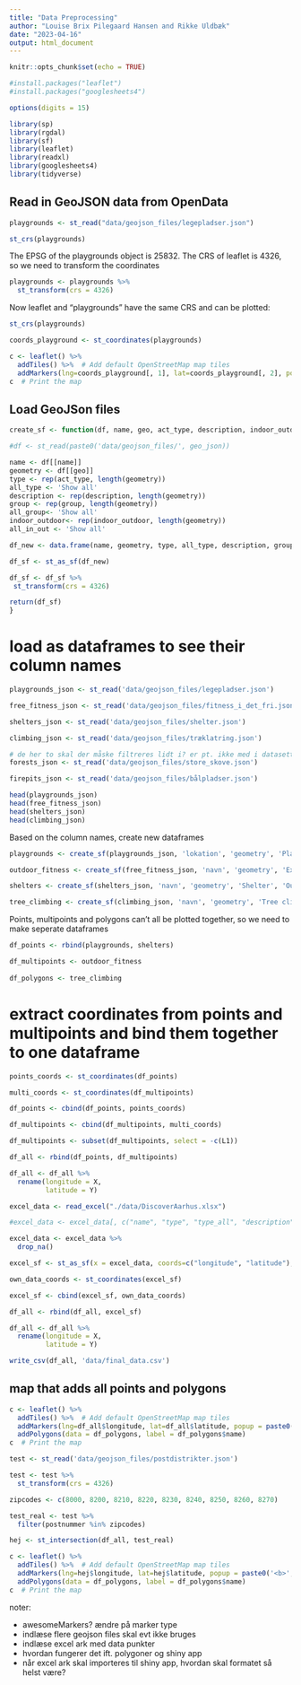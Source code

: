 ```yaml
---
title: "Data Preprocessing"
author: "Louise Brix Pilegaard Hansen and Rikke Uldbæk"
date: "2023-04-16"
output: html_document
---
```


```r
knitr::opts_chunk$set(echo = TRUE)

#install.packages("leaflet")
#install.packages("googlesheets4")
```

```r
options(digits = 15)
```

```r
library(sp)
library(rgdal)
library(sf)
library(leaflet)
library(readxl)
library(googlesheets4)
library(tidyverse)
```



## Read in GeoJSON data from OpenData

```r
playgrounds <- st_read("data/geojson_files/legepladser.json")
```

```r
st_crs(playgrounds)
```

The EPSG of the playgrounds object is 25832. The CRS of leaflet is 4326, so we need to transform the coordinates

```r
playgrounds <- playgrounds %>% 
  st_transform(crs = 4326)
```

Now leaflet and "playgrounds" have the same CRS and can be plotted:
```r
st_crs(playgrounds)
```

```r
coords_playground <- st_coordinates(playgrounds)

c <- leaflet() %>%
  addTiles() %>%  # Add default OpenStreetMap map tiles
  addMarkers(lng=coords_playground[, 1], lat=coords_playground[, 2], popup = playgrounds$lokation)
c  # Print the map
```


## Load GeoJSon files
```r
create_sf <- function(df, name, geo, act_type, description, indoor_outdoor, group){

#df <- st_read(paste0('data/geojson_files/', geo_json))

name <- df[[name]]
geometry <- df[[geo]]
type <- rep(act_type, length(geometry))
all_type <- 'Show all'
description <- rep(description, length(geometry))
group <- rep(group, length(geometry))
all_group<- 'Show all'
indoor_outdoor<- rep(indoor_outdoor, length(geometry))
all_in_out <- 'Show all'

df_new <- data.frame(name, geometry, type, all_type, description, group, all_group, indoor_outdoor, all_in_out)

df_sf <- st_as_sf(df_new)

df_sf <- df_sf %>% 
 st_transform(crs = 4326)

return(df_sf)
}
```

# load as dataframes to see their column names
```r
playgrounds_json <- st_read('data/geojson_files/legepladser.json')

free_fitness_json <- st_read('data/geojson_files/fitness_i_det_fri.json')

shelters_json <- st_read('data/geojson_files/shelter.json')

climbing_json <- st_read('data/geojson_files/træklatring.json')

# de her to skal der måske filtreres lidt i? er pt. ikke med i datasettet, da mange af punkterne måske lægger udenfor vores grænse
forests_json <- st_read('data/geojson_files/store_skove.json')

firepits_json <- st_read('data/geojson_files/bålpladser.json')
```

```r
head(playgrounds_json)
head(free_fitness_json)
head(shelters_json)
head(climbing_json)
```

Based on the column names, create new dataframes

```r
playgrounds <- create_sf(playgrounds_json, 'lokation', 'geometry', 'Playground', 'Outdoor playground', 'Outdoor', 'Children')

outdoor_fitness <- create_sf(free_fitness_json, 'navn', 'geometry', 'Exercise','Outdoor fitness facilities', 'Outdoor', 'Adults')

shelters <- create_sf(shelters_json, 'navn', 'geometry', 'Shelter', 'Outdoor shelter', 'Outdoor', 'Both children and adults')

tree_climbing <- create_sf(climbing_json, 'navn', 'geometry', 'Tree climbing', 'Climbing', 'Outdoor', 'Both children and adults')
```

Points, multipoints and polygons can't all be plotted together, so we need to make seperate dataframes
```r
df_points <- rbind(playgrounds, shelters)

df_multipoints <- outdoor_fitness
  
df_polygons <- tree_climbing
```

# extract coordinates from points and multipoints and bind them together to one dataframe 
```r
points_coords <- st_coordinates(df_points)

multi_coords <- st_coordinates(df_multipoints)

df_points <- cbind(df_points, points_coords)

df_multipoints <- cbind(df_multipoints, multi_coords)

df_multipoints <- subset(df_multipoints, select = -c(L1))

df_all <- rbind(df_points, df_multipoints)

df_all <- df_all %>% 
  rename(longitude = X,
         latitude = Y)
```

```r
excel_data <- read_excel("./data/DiscoverAarhus.xlsx")

#excel_data <- excel_data[, c("name", "type", "type_all", "description", "group", "group_all", "indoor_outdoor", "in_out_all", "longitude", "latitude", "geometry")]

excel_data <- excel_data %>% 
  drop_na()

excel_sf <- st_as_sf(x = excel_data, coords=c("longitude", "latitude"), crs = 4326)

own_data_coords <- st_coordinates(excel_sf)

excel_sf <- cbind(excel_sf, own_data_coords)

df_all <- rbind(df_all, excel_sf)

df_all <- df_all %>% 
  rename(longitude = X,
         latitude = Y)
```

```r
write_csv(df_all, 'data/final_data.csv')
```


## map that adds all points and polygons
```r
c <- leaflet() %>%
  addTiles() %>%  # Add default OpenStreetMap map tiles
  addMarkers(lng=df_all$longitude, lat=df_all$latitude, popup = paste0('<b>', df_all$name,'</b>','<br/>', '<i>',  df_all$description, '</i>'), clusterOptions = markerClusterOptions()) %>%
  addPolygons(data = df_polygons, label = df_polygons$name)
c  # Print the map
```

```r
test <- st_read('data/geojson_files/postdistrikter.json')

test <- test %>% 
  st_transform(crs = 4326)

zipcodes <- c(8000, 8200, 8210, 8220, 8230, 8240, 8250, 8260, 8270)

test_real <- test %>% 
  filter(postnummer %in% zipcodes)
```

```r
hej <- st_intersection(df_all, test_real)
```
```r
c <- leaflet() %>%
  addTiles() %>%  # Add default OpenStreetMap map tiles
  addMarkers(lng=hej$longitude, lat=hej$latitude, popup = paste0('<b>', hej$name,'</b>','<br/>', '<i>',  hej$description, '</i>'), clusterOptions = markerClusterOptions()) %>%
  addPolygons(data = df_polygons, label = df_polygons$name)
c  # Print the map
```


noter:

- awesomeMarkers? ændre på marker type
- indlæse flere geojson files
  skal evt ikke bruges
- indlæse excel ark med data punkter
- hvordan fungerer det ift. polygoner og shiny app
- når excel ark skal importeres til shiny app, hvordan skal formatet så helst være?
